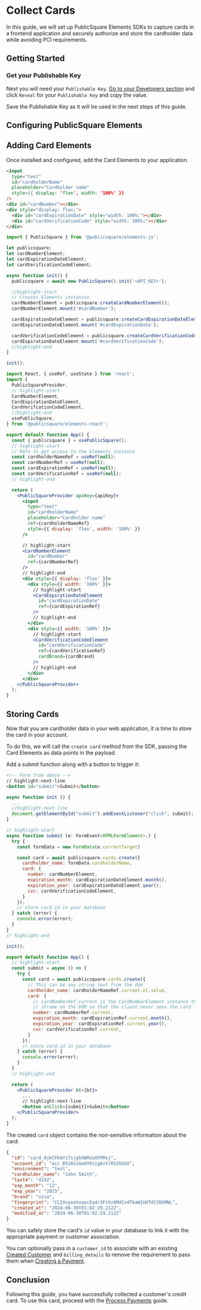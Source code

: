 

# Collect Cards

In this guide, we will set up PublicSquare Elements SDKs to capture cards in a frontend application and securely authorize and store the cardholder data while avoiding PCI requirements.

## Getting Started

<GettingStartedSection />

### Get your Publishable Key

Next you will need your `Publishable Key`. [Go to your Developers section](https://portal.publicsquare.com/developers/api-keys) and click `Reveal` for your `Publishable Key` and copy the value.

<Alert>Save the Publishable Key as it will be used in the next steps of this guide.</Alert>

## Configuring PublicSquare Elements

<ConfigureElementsSection />

## Adding Card Elements

Once installed and configured, add the Card Elements to your application.

<Tabs className="publicsquare-tabs" queryString="sdk">
  <TabItem value="javascript" label="JavaScript">

```html showLineNumbers title=index.html
<input
  type="text"
  id="cardholderName"
  placeholder="Cardholder name"
  style={{ display: 'flex', width: '100%' }}
/>
<div id="cardNumber"></div>
<div style="display: flex;">
  <div id="cardExpirationDate" style="width: 100%;"></div>
  <div id="cardVerificationCode" style="width: 100%;"></div>
</div>
```

```javascript showLineNumbers title=index.js
import { PublicSquare } from '@publicsquare/elements-js';

let publicsquare;
let cardNumberElement;
let cardExpirationDateElement;
let cardVerificationCodeElement;

async function init() {
  publicsquare = await new PublicSquare().init('<API_KEY>');

  //highlight-start
  // Creates Elements instances
  cardNumberElement = publicsquare.createCardNumberElement();
  cardNumberElement.mount('#cardNumber');

  cardExpirationDateElement = publicsquare.createCardExpirationDateElement();
  cardExpirationDateElement.mount('#cardExpirationDate');

  cardVerificationCodeElement = publicsquare.createCardVerificationCodeElement();
  cardExpirationDateElement.mount('#cardVerificationCode');
  //highlight-end
}

init();
```
  </TabItem>

  <TabItem value="react" label="React">

```jsx showLineNumbers title=App.jsx
import React, { useRef, useState } from 'react';
import {
  PublicSquareProvider,
  // highlight-start
  CardNumberElement,
  CardExpirationDateElement,
  CardVerifcationCodeElement,
  //highlight-end
  usePublicSquare,
} from '@publicsquare/elements-react';

export default function App() {
  const { publicsquare } = usePublicSquare();
  // highlight-start
  // Refs to get access to the Elements instance
  const cardholderNameRef = useRef(null);
  const cardNumberRef = useRef(null);
  const cardExpirationRef = useRef(null);
  const cardVerificationRef = useRef(null);
  // highlight-end

  return (
    <PublicSquareProvider apiKey={apiKey}>
      <input
        type="text"
        id="cardholderName"
        placeholder="Cardholder name"
        ref={cardholderNameRef}
        style={{ display: 'flex', width: '100%' }}
      />

      // highlight-start
      <CardNumberElement
        id="cardNumber"
        ref={cardNumberRef}
      />
      // highlight-end
      <div style={{ display: 'flex' }}>
        <div style={{ width: '100%' }}>
          // highlight-start
          <CardExpirationDateElement
            id="cardExpirationDate"
            ref={cardExpirationRef}
          />
          // highlight-end
        </div>
        <div style={{ width: '100%' }}>
          // highlight-start
          <CardVerificationCodeElement
            id="cardVerificationCode"
            ref={cardVerificationRef}
            cardBrand={cardBrand}
          />
          // highlight-end
        </div>
      </div>
    </PublicSquareProvider>
  );
}
```
  </TabItem>
</Tabs>


## Storing Cards

Now that you are cardholder data in your web application, it is time to store the card in your account.

To do this, we will call the `create card` method from the SDK, passing the Card Elements as data points in the payload.

Add a submit function along with a button to trigger it:

<Tabs className="publicsquare-tabs" queryString="sdk">
  <TabItem value="javascript" label="JavaScript">

```html showLineNumbers title=index.html
<!-- Form from above -->
// highlight-next-line
<button id="submit">Submit</button>
```

```javascript showLineNumbers title=index.js
async function init () {
  ...
  //highlight-next-line
  document.getElementById("submit").addEventListener("click", submit);
}

// highlight-start
async function submit (e: FormEvent<HTMLFormElement>,) {
  try {
    const formData = new FormData(e.currentTarget)

    const card = await publicsquare.cards.create({
      cardholder_name: formData.cardholderName,
      card: {
        number: cardNumberElement,
        expiration_month: cardExpirationDateElement.month(),
        expiration_year: cardExpirationDateElement.year(),
        cvc: cardVerificationCodeElement,
      }
    });
    // store card.id in your database
  } catch (error) {
    console.error(error);
  }
}
// highlight-end

init();
```
  </TabItem>
  <TabItem value="react" label="React">

```jsx showLineNumbers title=App.jsx
export default function App() {
  // highlight-start
  const submit = async () => {
    try {
      const card = await publicsquare.cards.create({
        // This can be any string text from the dom
        cardholder_name: cardholderNameRef.current.el.value,
        card: {
          // cardNumberRef.current is the CardNumberElement instance that will be decrypted within the secure
          // iFrame on the DOM so that the client never sees the card information.
          number: cardNumberRef.current,
          expiration_month: cardExpirationRef.current.month(),
          expiration_year: cardExpirationRef.current.year(),
          cvc: cardVerificationRef.current,
        }
      });
      // store card.id in your database
    } catch (error) {
      console.error(error);
    }
  }
  // highlight-end

  return (
    <PublicSquareProvider bt={bt}>
      ...
      // highlight-next-line
      <button onClick={submit}>Submit</button>
    </PublicSquareProvider>
  );
}
```
  </TabItem>
</Tabs>

The created `card` object contains the non-sensitive information about the card:

```json showLineNumbers title=card.json
{
  "id": "card_AjkCFKAYiTsjghXWMzoXFPMxj",
  "account_id": "acc_B518niGwGYKzig6vtrRVZGGGV",
  "environment": "test",
  "cardholder_name": "John Smith",
  "last4": "4242",
  "exp_month": "12",
  "exp_year": "2025",
  "brand": "visa",
  "fingerprint": "CC2XvyoohnqecEq4r3FtXv6MdCx4TbaW1UUTdCCN5MNL",
  "created_at": "2024-06-30T01:02:29.212Z",
  "modified_at": "2024-06-30T01:02:29.212Z"
}
```

You can safely store the card's `id` value in your database to link it with the appropriate payment or customer association.

You can optionally pass in a `customer_id` to associate with an existing [Created Customer](/api/accounts/create-customer) and `billing_details` to remove the requirement to pass them when [Creating a Payment](/api/financial/create-payment).

## Conclusion

Following this guide, you have successfully collected a customer's credit card. To use this card, proceed with the [Process Payments](/guides/merchants/process-payments) guide.
